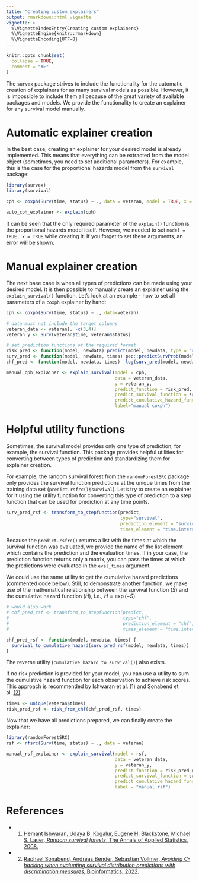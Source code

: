 ```yaml
---
title: "Creating custom explainers"
output: rmarkdown::html_vignette
vignette: >
  %\VignetteIndexEntry{Creating custom explainers}
  %\VignetteEngine{knitr::rmarkdown}
  %\VignetteEncoding{UTF-8}
---
```


```r
knitr::opts_chunk$set(
  collapse = TRUE,
  comment = "#>"
)
```

The `survex` package strives to include the functionality for the automatic creation of explainers for as many survival models as possible. However, it is impossible to include them all because of the great variety of available packages and models. We provide the functionality to create an explainer for any survival model manually.

# Automatic explainer creation

In the best case, creating an explainer for your desired model is already implemented. This means that everything can be extracted from the model object (sometimes, you need to set additional parameters). For example, this is the case for the proportional hazards model from the `survival` package:

```r
library(survex)
library(survival)

cph <- coxph(Surv(time, status) ~ ., data = veteran, model = TRUE, x = TRUE)

auto_cph_explainer <- explain(cph)
```

It can be seen that the only required parameter of the `explain()` function is the proportional hazards model itself. However, we needed to set `model = TRUE, x = TRUE` while creating it. If you forget to set these arguments, an error will be shown.

# Manual explainer creation

The next base case is when all types of predictions can be made using your desired model. It is then possible to manually create an explainer using the `explain_survival()` function. Let's look at an example - how to set all parameters of a `coxph` explainer by hand:

``` r
cph <- coxph(Surv(time, status) ~ ., data=veteran)

# data must not include the target columns
veteran_data <- veteran[, -c(3,4)]
veteran_y <- Surv(veteran$time, veteran$status)

# set prediction functions of the required format
risk_pred <- function(model, newdata) predict(model, newdata, type = "risk")
surv_pred <- function(model, newdata, times) pec::predictSurvProb(model, newdata, times)
chf_pred <- function(model, newdata, times) -log(surv_pred(model, newdata, times))

manual_cph_explainer <- explain_survival(model = cph,
                                         data = veteran_data,
                                         y = veteran_y,
                                         predict_function = risk_pred,
                                         predict_survival_function = surv_pred,
                                         predict_cumulative_hazard_function = chf_pred,
                                         label="manual coxph")
```

# Helpful utility functions

Sometimes, the survival model provides only one type of prediction, for example, the survival function. This package provides helpful utilities for converting between types of prediction and standardizing them for explainer creation.

For example, the random survival forest from the `randomForestSRC` package only provides the survival function predictions at the unique times from the training data set (`predict.rsfrc()$survival`). Let's try to create an explainer for it using the utility function for converting this type of prediction to a step function that can be used for prediction at any time points.

``` r
surv_pred_rsf <- transform_to_stepfunction(predict,
                                           type="survival",
                                           prediction_element = "survival",
                                           times_element = "time.interest")
```

Because the `predict.rsfrc()` returns a list with the times at which the survival function was evaluated, we provide the name of the list element which contains the prediction and the evaluation times. If in your case, the prediction function returns only a matrix, you can pass the times at which the predictions were evaluated in the `eval_times` argument.

We could use the same utility to get the cumulative hazard predictions (commented code below). Still, to demonstrate another function, we make use of the mathematical relationship between the survival function ($\hat{S}$) and the cumulative hazard function ($\hat{H}$), i.e., $\hat{H} = \exp(-\hat{S})$.

``` r
# would also work 
# chf_pred_rsf <- transform_to_stepfunction(predict,
#                                           type="chf",
#                                           prediction_element = "chf",
#                                           times_element = "time.interest")

chf_pred_rsf <- function(model, newdata, times) {
  survival_to_cumulative_hazard(surv_pred_rsf(model, newdata, times))
}
```

The reverse utility (`cumulative_hazard_to_survival()`) also exists.

If no risk prediction is provided for your model, you can use a utility to sum the cumulative hazard function for each observation to achieve risk scores. This approach is recommended by Ishwaran et al. [(1)](#references) and Sonabend et al. [(2)](#references). 

``` r
times <- unique(veteran$times)
risk_pred_rsf <- risk_from_chf(chf_pred_rsf, times)
```

Now that we have all predictions prepared, we can finally create the explainer:

```r
library(randomForestSRC)
rsf <- rfsrc(Surv(time, status) ~ ., data = veteran)

manual_rsf_explainer <- explain_survival(model = rsf,
                                         data = veteran_data,
                                         y = veteran_y,
                                         predict_function = risk_pred_rsf,
                                         predict_survival_function = surv_pred_rsf,
                                         predict_cumulative_hazard_function = chf_pred_rsf,
                                         label = "manual rsf")
```

# References {#references}
* (1) [Hemant Ishwaran, Udaya B. Kogalur, Eugene H. Blackstone, Michael S. Lauer, *Random survival forests*, The Annals of Applied Statistics, 2008.](https://projecteuclid.org/journalArticle/Download?urlId=10.1214%2F08-AOAS169)
* (2) [Raphael Sonabend, Andreas Bender, Sebastian Vollmer, *Avoiding C-hacking when evaluating survival distribution predictions with discrimination measures*, Bioinformatics, 2022.](https://academic.oup.com/bioinformatics/advance-article/doi/10.1093/bioinformatics/btac451/6640155)
